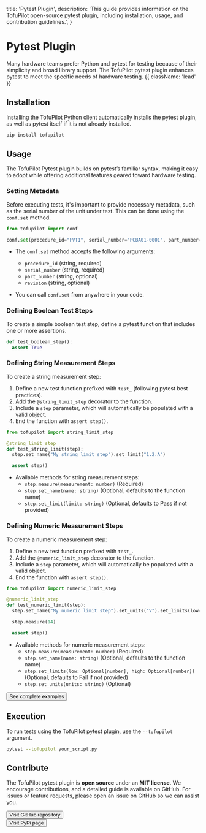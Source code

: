   title: 'Pytest Plugin',
  description:
    'This guide provides information on the TofuPilot open-source pytest plugin, including installation, usage, and contribution guidelines.',
}

# Pytest Plugin

Many hardware teams prefer Python and pytest for testing because of their simplicity and broad library support. The TofuPilot pytest plugin enhances pytest to meet the specific needs of hardware testing. {{ className: 'lead' }}

## Installation

Installing the TofuPilot Python client automatically installs the pytest plugin, as well as pytest itself if it is not already installed.

```bash
pip install tofupilot
```

## Usage

The TofuPilot Pytest plugin builds on pytest’s familiar syntax, making it easy to adopt while offering additional features geared toward hardware testing.

### Setting Metadata

Before executing tests, it's important to provide necessary metadata, such as the serial number of the unit under test. This can be done using the `conf.set` method.

```python {{ label: 'your_pytest_script.py' }}
from tofupilot import conf

conf.set(procedure_id="FVT1", serial_number="PCBA01-0001", part_number="PCBA01", revision="A")
```

- The `conf.set` method accepts the following arguments:

  - `procedure_id` (string, required)
  - `serial_number` (string, required)
  - `part_number` (string, optional)
  - `revision` (string, optional)

- You can call `conf.set` from anywhere in your code.

### Defining Boolean Test Steps

To create a simple boolean test step, define a pytest function that includes one or more assertions.

```python {{ label: 'your_pytest_script.py' }}
def test_boolean_step():
  assert True
```

### Defining String Measurement Steps

To create a string measurement step:

1. Define a new test function prefixed with `test_` (following pytest best practices).
2. Add the `@string_limit_step` decorator to the function.
3. Include a `step` parameter, which will automatically be populated with a valid object.
4. End the function with `assert step()`.

```python {{ label: 'your_pytest_script.py' }}
from tofupilot import string_limit_step

@string_limit_step
def test_string_limit(step):
  step.set_name("My string limit step").set_limit("1.2.A")

  assert step()
```

- Available methods for string measurement steps:
  - `step.measure(measurement: number)` (Required)
  - `step.set_name(name: string)` (Optional, defaults to the function name)
  - `step.set_limit(limit: string)` (Optional, defaults to Pass if not provided)

### Defining Numeric Measurement Steps

To create a numeric measurement step:

1. Define a new test function prefixed with `test_`.
2. Add the `@numeric_limit_step` decorator to the function.
3. Include a `step` parameter, which will automatically be populated with a valid object.
4. End the function with `assert step()`.

```python {{ label: 'your_pytest_script.py' }}
from tofupilot import numeric_limit_step

@numeric_limit_step
def test_numeric_limit(step):
  step.set_name("My numeric limit step").set_units("V").set_limits(low=12, high=15)

  step.measure(14)

  assert step()
```

- Available methods for numeric measurement steps:
  - `step.measure(measurement: number)` (Required)
  - `step.set_name(name: string)` (Optional, defaults to the function name)
  - `step.set_limits(low: Optional[number], high: Optional[number])` (Optional, defaults to Fail if not provided)
  - `step.set_units(units: string)` (Optional)

<div className="not-prose">
  <Button href="/steps" variant="text" arrow="right">
    See complete examples
  </Button>
</div>

## Execution

To run tests using the TofuPilot pytest plugin, use the `--tofupilot` argument.

```bash
pytest --tofupilot your_script.py
```

## Contribute

The TofuPilot pytest plugin is **open source** under an **MIT license**. We encourage contributions, and a detailed guide is available on GitHub. For issues or feature requests, please open an issue on GitHub so we can assist you.

<div className="not-prose">
  <Button
    href="https://github.com/tofupilot/python-client"
    variant="text"
    arrow="right"
    target="_blank"
    rel="noopener"
  >
    Visit GitHub repository
  </Button>
</div>

<div className="not-prose mt-8">
  <Button
    href="https://pypi.org/project/tofupilot/"
    variant="text"
    arrow="right"
    target="_blank"
    rel="noopener"
  >
    Visit PyPi page
  </Button>
</div>
